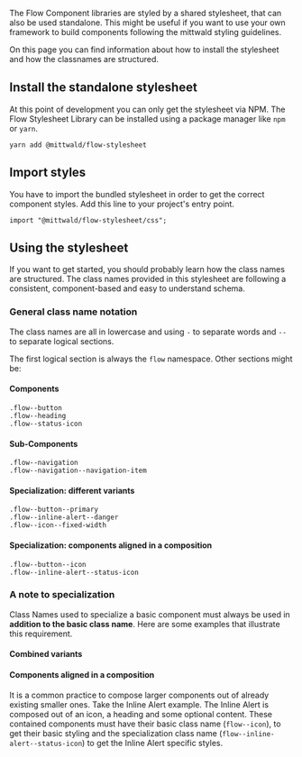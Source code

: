 The Flow Component libraries are styled by a shared stylesheet, that can also be
used standalone. This might be useful if you want to use your own framework to
build components following the mittwald styling guidelines.

On this page you can find information about how to install the stylesheet and
how the classnames are structured.

## Install the standalone stylesheet

At this point of development you can only get the stylesheet via NPM. The Flow
Stylesheet Library can be installed using a package manager like `npm` or
`yarn`.

```
yarn add @mittwald/flow-stylesheet
```

## Import styles

You have to import the bundled stylesheet in order to get the correct component
styles. Add this line to your project's entry point.

```
import "@mittwald/flow-stylesheet/css";
```

## Using the stylesheet

If you want to get started, you should probably learn how the class names are
structured. The class names provided in this stylesheet are following a
consistent, component-based and easy to understand schema.

### General class name notation

The class names are all in lowercase and using `-` to separate words and `--` to
separate logical sections.

The first logical section is always the `flow` namespace. Other sections might
be:

#### Components

```
.flow--button
.flow--heading
.flow--status-icon
```

#### Sub-Components

```
.flow--navigation
.flow--navigation--navigation-item
```

#### Specialization: different variants

```
.flow--button--primary
.flow--inline-alert--danger
.flow--icon--fixed-width
```

#### Specialization: components aligned in a composition

```
.flow--button--icon
.flow--inline-alert--status-icon
```

### A note to specialization

Class Names used to specialize a basic component must always be used in
**addition to the basic class name**. Here are some examples that illustrate
this requirement.

<LiveCodeEditor example="variants" />

#### Combined variants

<LiveCodeEditor example="multiple-variants" />

#### Components aligned in a composition

It is a common practice to compose larger components out of already existing
smaller ones. Take the Inline Alert example. The Inline Alert is composed out of
an icon, a heading and some optional content. These contained components must
have their basic class name (`flow--icon`), to get their basic styling and the
specialization class name (`flow--inline-alert--status-icon`) to get the Inline
Alert specific styles.

<LiveCodeEditor example="composition" />
